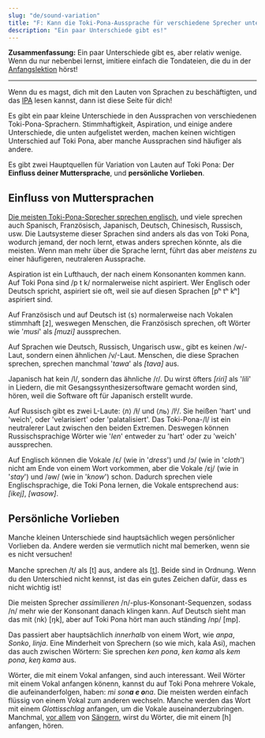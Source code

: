 ```yaml
---
slug: "de/sound-variation"
title: "F: Kann die Toki-Pona-Aussprache für verschiedene Sprecher unterschiedlich sein?"
description: "Ein paar Unterschiede gibt es!"
---
```



**Zusammenfassung:** Ein paar Unterschiede gibt es, aber relativ wenige. Wenn du nur nebenbei lernst, imitiere einfach die Tondateien, die du in der [Anfangslektion](/de/01) hörst!

*** 

Wenn du es magst, dich mit den Lauten von Sprachen zu beschäftigten, und das [IPA](https://de.wikipedia.org/wiki/Internationales_Phonetisches_Alphabet) lesen kannst, dann ist diese Seite für dich!

Es gibt ein paar kleine Unterschiede in den Aussprachen von verschiedenen Toki-Pona-Sprachern. Stimmhaftigkeit, Aspiration, und einige andere Unterschiede, die unten aufgelistet werden, machen keinen wichtigen Unterschied auf Toki Pona, aber manche Aussprachen sind häufiger als andere.

Es gibt zwei Hauptquellen für Variation von Lauten auf Toki Pona: Der **Einfluss deiner Muttersprache**, und **persönliche Vorlieben**.

## Einfluss von Muttersprachen

[Die meisten Toki-Pona-Sprecher sprechen englisch](https://tokiponacensus.github.io/results2022/#what-languages-do-tokiponists-know), und viele sprechen auch Spanisch, Französisch, Japanisch, Deutsch, Chinesisch, Russisch, usw. Die Lautsysteme dieser Sprachen sind anders als das von Toki Pona, wodurch jemand, der noch lernt, etwas anders sprechen könnte, als die meisten. Wenn man mehr über die Sprache lernt, führt das aber _meistens_ zu einer häufigeren, neutraleren Aussprache.

Aspiration ist ein Lufthauch, der nach einem Konsonanten kommen kann. Auf Toki Pona sind /p t k/ normalerweise nicht aspiriert. Wer Englisch oder Deutsch spricht, aspiriert sie oft, weil sie auf diesen Sprachen [pʰ tʰ kʰ] aspiriert sind.

Auf Französisch und auf Deutsch ist ⟨s⟩ normalerweise nach Vokalen stimmhaft [z], weswegen Menschen, die Französisch sprechen, oft Wörter wie '*musi*' als *[muzi]* aussprechen.

Auf Sprachen wie Deutsch, Russisch, Ungarisch usw., gibt es keinen /w/-Laut, sondern einen ähnlichen /v/-Laut. Menschen, die diese Sprachen sprechen, sprechen manchmal '*tawa*' als *[tava]* aus.

Japanisch hat kein /l/, sondern das ähnliche /ɾ/. Du wirst öfters *[ɾiɾi]* als '*lili*' in Liedern, die mit Gesangssynthesizersoftware gemacht worden sind, hören, weil die Software oft für Japanisch erstellt wurde.

Auf Russisch gibt es zwei L-Laute: ⟨л⟩ /ɫ/ und ⟨ль⟩ /lʲ/. Sie heißen 'hart' und 'weich', oder 'velarisiert' oder 'palatalisiert'. Das Toki-Pona-/l/ ist ein neutralerer Laut zwischen den beiden Extremen. Deswegen können Russischsprachige Wörter wie '*len*' entweder zu 'hart' oder zu 'weich' aussprechen.

Auf Englisch können die Vokale /ɛ/ (wie in '*dress*') und /ɔ/ (wie in '*cloth*') nicht am Ende von einem Wort vorkommen, aber die Vokale /ɛj/ (wie in '*stay*') und /əw/ (wie in '*know*') schon. Dadurch sprechen viele Englischsprachige, die Toki Pona lernen, die Vokale entsprechend aus: *[ikej]*, *[wasow]*.

## Persönliche Vorlieben

Manche kleinen Unterschiede sind hauptsächlich wegen persönlicher Vorlieben da. Andere werden sie vermutlich nicht mal bemerken, wenn sie es nicht versuchen!

Manche sprechen /t/ als [t] aus, andere als [t̪]. Beide sind in Ordnung. Wenn du den Unterschied nicht kennst, ist das ein gutes Zeichen dafür, dass es nicht wichtig ist!

Die meisten Sprecher *assimilieren* /n/-plus-Konsonant-Sequenzen, sodass /n/ mehr wie der Konsonant danach klingen kann. Auf Deutsch sieht man das mit ⟨nk⟩ [ŋk], aber auf Toki Pona hört man auch ständing /np/ [mp].

Das passiert aber hauptsächlich *innerhalb* von einem Wort, wie *anpa*, *Sonko*, *linja*. Eine Minderheit von Sprechern (so wie mich, kala Asi), machen das auch zwischen Wörtern: Sie sprechen *ken pona*, *ken kama* als *kem pona*, *keŋ kama* aus.

Wörter, die mit einem Vokal anfangen, sind auch interessant. Weil Wörter mit einem Vokal anfangen könenn, kannst du auf Toki Pona mehrere Vokale, die aufeinanderfolgen, haben: *mi son**a e o**na*. Die meisten werden einfach flüssig von einem Vokal zum anderen wechseln. Manche werden das Wort mit einem *Glottisschlag* anfangen, um die Vokale auseinanderzubringen. Manchmal, [vor allem](https://www.youtube.com/watch?v=FimMEOCRWUA) von [Sängern](https://www.youtube.com/watch?v=96PM_jUdS2M), wirst du Wörter, die mit einem [h] anfangen, hören.
